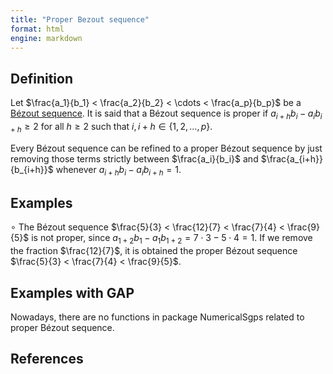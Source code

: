 ```yaml
---
title: "Proper Bezout sequence"
format: html
engine: markdown
---
```


<!-- Definición de Num. Sem. -->

## Definition

Let $\frac{a_1}{b_1} < \frac{a_2}{b_2} < \cdots < \frac{a_p}{b_p}$ be a [Bézout sequence](Bezout-sequence.qmd). It is said that a Bézout sequence is proper if $a_{i+h}b_i - a_ib_{i+h} \ge 2$ for all $h \ge 2$ such that $i, i + h \in \{1, 2, \ldots, p\}$.

Every Bézout sequence can be refined to a proper Bézout sequence by just removing those terms strictly between $\frac{a_i}{b_i}$ and $\frac{a_{i+h}}{b_{i+h}}$ whenever $a_{i+h}b_i - a_i b_{i+h} = 1$.

## Examples

<!-- Ejemplo de Num. Sem. -->

$\circ$ The Bézout sequence $\frac{5}{3} < \frac{12}{7} < \frac{7}{4} < \frac{9}{5}$ is not proper, since $a_{1 + 2}b_1 - a_1 b_{1 + 2} = 7 \cdot 3 - 5 \cdot 4 = 1$. If we remove the fraction $\frac{12}{7}$, it is obtained the proper Bézout sequence $\frac{5}{3} < \frac{7}{4} < \frac{9}{5}$.

## Examples with GAP

Nowadays, there are no functions in package NumericalSgps related to proper Bézout sequence.

## References
